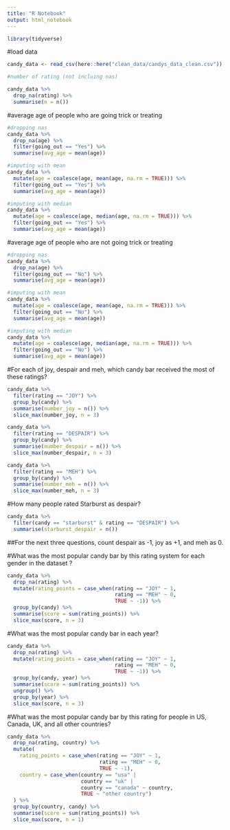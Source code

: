 ```yaml
---
title: "R Notebook"
output: html_notebook
---
```


```r
library(tidyverse)
```

#load data

```r
candy_data <- read_csv(here::here("clean_data/candys_data_clean.csv"))
```
```r

#number of rating (not incluing nas)

candy_data %>% 
  drop_na(rating) %>% 
  summarise(n = n())


```

#average age of people who are going trick or treating

```r

#dropping nas
candy_data %>% 
  drop_na(age) %>% 
  filter(going_out == "Yes") %>% 
  summarise(avg_age = mean(age))

#imputing with mean
candy_data %>% 
  mutate(age = coalesce(age, mean(age, na.rm = TRUE))) %>% 
  filter(going_out == "Yes") %>% 
  summarise(avg_age = mean(age))

#imputing with median
candy_data %>% 
  mutate(age = coalesce(age, median(age, na.rm = TRUE))) %>% 
  filter(going_out == "Yes") %>% 
  summarise(avg_age = mean(age))

```

#average age of people who are not going trick or treating

```r

#dropping nas
candy_data %>% 
  drop_na(age) %>% 
  filter(going_out == "No") %>% 
  summarise(avg_age = mean(age))

#imputing with mean
candy_data %>% 
  mutate(age = coalesce(age, mean(age, na.rm = TRUE))) %>% 
  filter(going_out == "No") %>% 
  summarise(avg_age = mean(age))

#imputing with median
candy_data %>% 
  mutate(age = coalesce(age, median(age, na.rm = TRUE))) %>% 
  filter(going_out == "No") %>% 
  summarise(avg_age = mean(age))

```


#For each of joy, despair and meh, which candy bar received the most of these ratings?

```r
candy_data %>% 
  filter(rating == "JOY") %>% 
  group_by(candy) %>% 
  summarise(number_joy = n()) %>% 
  slice_max(number_joy, n = 3)

candy_data %>% 
  filter(rating == "DESPAIR") %>% 
  group_by(candy) %>% 
  summarise(number_despair = n()) %>% 
  slice_max(number_despair, n = 3)

candy_data %>% 
  filter(rating == "MEH") %>% 
  group_by(candy) %>% 
  summarise(number_meh = n()) %>% 
  slice_max(number_meh, n = 3)
```
#How many people rated Starburst as despair?


```r
candy_data %>% 
  filter(candy == "starburst" & rating == "DESPAIR") %>% 
  summarise(starburst_despair = n())
```


##For the next three questions, count despair as -1, joy as +1, and meh as 0.

#What was the most popular candy bar by this rating system for each gender in the dataset ?

```r
candy_data %>%
  drop_na(rating) %>%
  mutate(rating_points = case_when(rating == "JOY" ~ 1,
                                   rating == "MEH" ~ 0,
                                   TRUE ~ -1)) %>% 
  group_by(candy) %>% 
  summarise(score = sum(rating_points)) %>% 
  slice_max(score, n = 3)
```


#What was the most popular candy bar in each year?

```r
candy_data %>%
  drop_na(rating) %>%
  mutate(rating_points = case_when(rating == "JOY" ~ 1,
                                   rating == "MEH" ~ 0,
                                   TRUE ~ -1)) %>% 
  group_by(candy, year) %>% 
  summarise(score = sum(rating_points)) %>% 
  ungroup() %>% 
  group_by(year) %>% 
  slice_max(score, n = 3)
```


#What was the most popular candy bar by this rating for people in US, Canada, UK, and all other countries?

```r
candy_data %>%
  drop_na(rating, country) %>%
  mutate(
    rating_points = case_when(rating == "JOY" ~ 1,
                              rating == "MEH" ~ 0,
                              TRUE ~ -1),
    country = case_when(country == "usa" |
                        country == "uk" |
                        country == "canada" ~ country,
                        TRUE ~ "other country")
  ) %>% 
  group_by(country, candy) %>% 
  summarise(score = sum(rating_points)) %>% 
  slice_max(score, n = 1)

```



